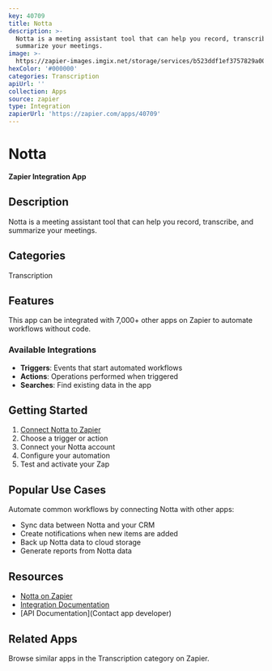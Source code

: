 ```yaml
---
key: 40709
title: Notta
description: >-
  Notta is a meeting assistant tool that can help you record, transcribe, and
  summarize your meetings.
image: >-
  https://zapier-images.imgix.net/storage/services/b523ddf1ef3757829a0003312c7387fa.png?auto=format%2Ccompress&ixlib=python-3.0.0&q=50
hexColor: '#000000'
categories: Transcription
apiUrl: ''
collection: Apps
source: zapier
type: Integration
zapierUrl: 'https://zapier.com/apps/40709'
---
```

# Notta

**Zapier Integration App**

## Description

Notta is a meeting assistant tool that can help you record, transcribe, and summarize your meetings.

## Categories

Transcription

## Features

This app can be integrated with 7,000+ other apps on Zapier to automate workflows without code.

### Available Integrations

- **Triggers**: Events that start automated workflows
- **Actions**: Operations performed when triggered
- **Searches**: Find existing data in the app

## Getting Started

1. [Connect Notta to Zapier](https://zapier.com/apps/40709)
2. Choose a trigger or action
3. Connect your Notta account
4. Configure your automation
5. Test and activate your Zap

## Popular Use Cases

Automate common workflows by connecting Notta with other apps:

- Sync data between Notta and your CRM
- Create notifications when new items are added
- Back up Notta data to cloud storage
- Generate reports from Notta data

## Resources

- [Notta on Zapier](https://zapier.com/apps/40709)
- [Integration Documentation](https://zapier.com/apps/40709/integrations)
- [API Documentation](Contact app developer)

## Related Apps

Browse similar apps in the Transcription category on Zapier.
